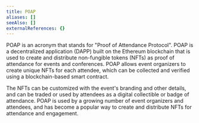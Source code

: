 ```yaml
---
title: POAP
aliases: []
seeAlso: []
externalReferences: {}
---
```


POAP is an acronym that stands for "Proof of Attendance Protocol". POAP is a decentralized application (DAPP) built on the Ethereum blockchain that is used to create and distribute non-fungible tokens (NFTs) as proof of attendance for events and conferences. POAP allows event organizers to create unique NFTs for each attendee, which can be collected and verified using a blockchain-based smart contract.

The NFTs can be customized with the event's branding and other details, and can be traded or used by attendees as a digital collectible or badge of attendance. POAP is used by a growing number of event organizers and attendees, and has become a popular way to create and distribute NFTs for attendance and engagement.


